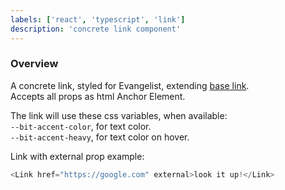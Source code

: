 ```yaml
---
labels: ['react', 'typescript', 'link']
description: 'concrete link component'
---
```



### Overview

A concrete link, styled for Evangelist, extending [base link](https://bit.dev/teambit/base-ui/elements/link).  
Accepts all props as html Anchor Element.  

The link will use these css variables, when available:  
`--bit-accent-color`, for text color.  
`--bit-accent-heavy`, for text color on hover.  

Link with external prop example:
```js live
<Link href="https://google.com" external>look it up!</Link>
```